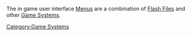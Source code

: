 The in game user interface [[Menu]]s are a combination of [[Flash File]]s and other [[Game System]]s.

[[Category:Game Systems]]

